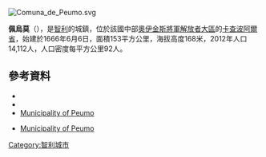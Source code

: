 [[Image:Comuna_de_Peumo.svg|right]]
{{Coord|34|23|46|S|71|10|10|W|display=title}}

'''佩烏莫'''（{{lang-es|Peumo}}），是[[智利|智利]]的城鎮，位於該國中部[[奧伊金斯將軍解放者大區|奧伊金斯將軍解放者大區]]的[[卡查波阿爾省|卡查波阿爾省]]，始建於1666年6月6日，面積153平方公里，海拔高度168米，2012年人口14,112人，人口密度每平方公里92人。

==參考資料==
*{{Cite web |url = http://www.mpeumo.cl/ |title = Municipality of Peumo |accessdate = 10 November 2010 |language = es |archive-date = 2016-10-07 |archive-url = https://web.archive.org/web/20161007005613/http://mpeumo.cl/ |dead-url = no }}
*{{Cite web |url= http://www.ine.cl/canales/chile_estadistico/censos_poblacion_vivienda/censo_pobl_vivi.php |title= National Statistics Institute |accessdate= 10 November 2010 |language= es |archive-date= 2019-01-06 |archive-url= https://web.archive.org/web/20190106234357/http://www.ine.cl/404.html?aspxerrorpath=%2Fcanales%2Fchile_estadistico%2Fcensos_poblacion_vivienda%2Fcenso_pobl_vivi.php |dead-url= no }}
*[http://www.mpeumo.cl Municipality of Peumo] {{Wayback|url=http://www.mpeumo.cl/ |date=20161007005613 }}
* {{es icon}} [http://www.mpeumo.cl Municipality of Peumo] {{Wayback|url=http://www.mpeumo.cl/ |date=20161007005613 }}

{{Chile-geo-stub}}
[[Category:智利城市|Category:智利城市]]
